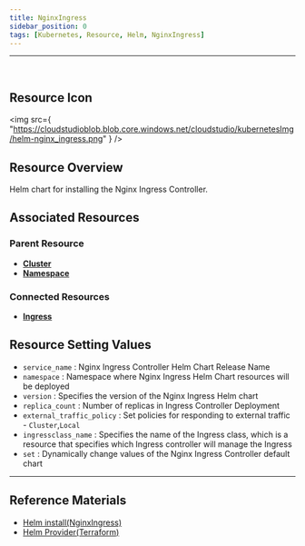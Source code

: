 ```yaml
---
title: NginxIngress
sidebar_position: 0
tags: [Kubernetes, Resource, Helm, NginxIngress]
---
```



<hr />
<br />


## Resource Icon

<img
    src={
        "https://cloudstudioblob.blob.core.windows.net/cloudstudio/kubernetesImg/helm-nginx_ingress.png"
    }
/>

## Resource Overview

Helm chart for installing the Nginx Ingress Controller.

## Associated Resources

### Parent Resource
-   [**Cluster**](https://docs.cstudio.app/en/docs/resource/kubernetes/Base/Cluster)
-   [**Namespace**](https://docs.cstudio.app/en/docs/resource/kubernetes/Core/Namespace)

### Connected Resources

-   [**Ingress**](https://docs.cstudio.app/en/docs/resource/kubernetes/Networking/Ingress)


## Resource Setting Values

-   `service_name` : Nginx Ingress Controller Helm Chart Release Name
-   `namespace` : Namespace where Nginx Ingress Helm Chart resources will be deployed
-   `version` : Specifies the version of the Nginx Ingress Helm chart
-   `replica_count` : Number of replicas in Ingress Controller Deployment
-   `external_traffic_policy` : Set policies for responding to external traffic - `Cluster`,`Local`
-   `ingressclass_name` : Specifies the name of the Ingress class, which is a resource that specifies which Ingress controller will manage the Ingress
-   `set` : Dynamically change values of the Nginx Ingress Controller default chart


---

## Reference Materials

-   [Helm install(NginxIngress)](https://docs.nginx.com/nginx-ingress-controller/installation/installing-nic/installation-with-helm/)
-   [Helm Provider(Terraform)](https://registry.terraform.io/providers/hashicorp/helm/latest/docs)

